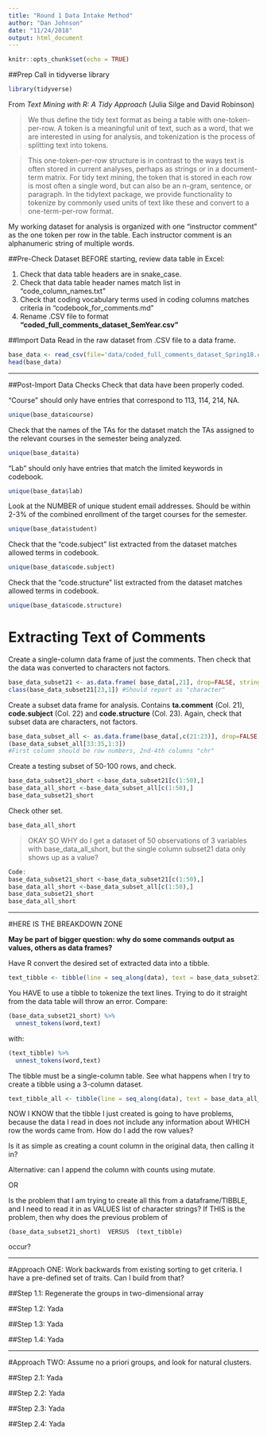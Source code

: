 ```yaml
---
title: "Round 1 Data Intake Method"
author: "Dan Johnson"
date: "11/24/2018"
output: html_document
---
```


```r
knitr::opts_chunk$set(echo = TRUE)
```

##Prep
Call in tidyverse library
```r
library(tidyverse)
```

From *Text Mining with R: A Tidy Approach* (Julia Silge and David Robinson)

>We thus define the tidy text format as being a table with one-token-per-row. A token is a meaningful unit of text, such as a word, that we are interested in using for analysis, and tokenization is the process of splitting text into tokens. 

>This one-token-per-row structure is in contrast to the ways text is often stored in current analyses, perhaps as strings or in a document-term matrix. For tidy text mining, the token that is stored in each row is most often a single word, but can also be an n-gram, sentence, or paragraph. In the tidytext package, we provide functionality to tokenize by commonly used units of text like these and convert to a one-term-per-row format.

My working dataset for analysis is organized with one "instructor comment" as the one token per row in the table. Each instructor comment is an alphanumeric string of multiple words. 



##Pre-Check Dataset
BEFORE starting, review data table in Excel:

1.  Check that data table headers are in snake_case.
2.  Check that data table header names match list in "code_column_names.txt"
3.  Check that coding vocabulary terms used in coding columns matches criteria in "codebook_for_comments.md"
4.  Rename .CSV file to format **"coded_full_comments_dataset_SemYear.csv"**

##Import Data
Read in the raw dataset from .CSV file to a data frame.

```r
base_data <- read_csv(file='data/coded_full_comments_dataset_Spring18.csv')
head(base_data)
```

***

##Post-Import Data Checks
Check that data have been properly coded. 

"Course" should only have entries that correspond to 113, 114, 214, NA. 
```r
unique(base_data$course)
```

Check that the names of the TAs for the dataset match the TAs assigned to the relevant courses in the semester being analyzed. 

```r
unique(base_data$ta)
```

"Lab" should only have entries that match the limited keywords in codebook.
```r
unique(base_data$lab)
```

Look at the NUMBER of unique student email addresses. Should be within 2-3% of the combined enrollment of the target courses for the semester.
```r
unique(base_data$student)
```

Check that the "code.subject" list extracted from the dataset matches allowed terms in codebook.
```r
unique(base_data$code.subject)
```

Check that the "code.structure" list extracted from the dataset matches allowed terms in codebook.
```r
unique(base_data$code.structure)
```


# Extracting Text of Comments
Create a single-column data frame of just the comments. Then check that the data was converted to characters not factors.
```r
base_data_subset21 <- as.data.frame( base_data[,21], drop=FALSE, stringsAsFactors=FALSE)
class(base_data_subset21[23,1]) #Should report as "character"
```

Create a subset data frame for analysis. Contains **ta.comment** (Col. 21), **code.subject** (Col. 22) and **code.structure** (Col. 23). Again, check that subset data are characters, not factors. 
```r
base_data_subset_all <- as.data.frame(base_data[,c(21:23)], drop=FALSE, stringsAsFactors=FALSE)
(base_data_subset_all[33:35,1:3]) 
#First column should be row numbers, 2nd-4th columns "chr"
```


Create a testing subset of 50-100 rows, and check.
```r
base_data_subset21_short <-base_data_subset21[c(1:50),]
base_data_all_short <-base_data_subset_all[c(1:50),]
base_data_subset21_short
```

Check other set.
```r
base_data_all_short
```

>OKAY SO WHY do I get a dataset of 50 observations of 3 variables with base_data_all_short, but the single column subset21 data only shows up as a value?

```r
Code:
base_data_subset21_short <-base_data_subset21[c(1:50),]
base_data_all_short <-base_data_subset_all[c(1:50),]
base_data_subset21_short
base_data_all_short
```
***

#HERE IS THE BREAKDOWN ZONE

**May be part of bigger question: why do some commands output as values, others as data frames?**

Have R convert the desired set of extracted data into a tibble.
```r
text_tibble <- tibble(line = seq_along(data), text = base_data_subset21_short)
```

You HAVE to use a tibble to tokenize the text lines. Trying to do it straight from the data table will throw an error. Compare:

```r
(base_data_subset21_short) %>% 
  unnest_tokens(word,text)
```

with:
```r
(text_tibble) %>% 
  unnest_tokens(word,text)
```

The tibble must be a single-column table. See what happens when I try to create a tibble using a 3-column dataset.
```r
text_tibble_all <- tibble(line = seq_along(data), text = base_data_all_short)
```


NOW I KNOW that the tibble I just created is going to have problems, because the data I read in does not include any information about WHICH row the words came from. How do I add the row values?

Is it as simple as creating a count column in the original data, then calling it in?

Alternative: can I append the column with counts using mutate.

OR

Is the problem that I am trying to create all this from a dataframe/TIBBLE, and I need to read it in as VALUES list of character strings? If THIS is the problem, then why does the previous problem of 

    (base_data_subset21_short)  VERSUS  (text_tibble)

occur?


***
#Approach ONE: Work backwards from existing sorting to get criteria.
I have a pre-defined set of traits. Can I build from that?


##Step 1.1: Regenerate the groups in two-dimensional array


##Step 1.2: Yada


##Step 1.3: Yada


##Step 1.4: Yada


***
#Approach TWO: Assume no a priori groups, and look for natural clusters. 



##Step 2.1: Yada


##Step 2.2: Yada


##Step 2.3: Yada


##Step 2.4: Yada

